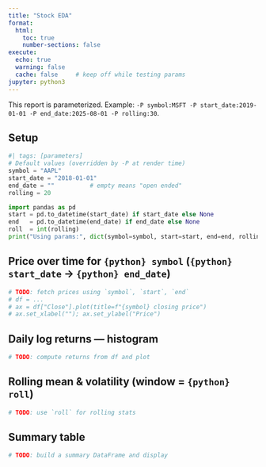 ```yaml
---
title: "Stock EDA"
format:
  html:
    toc: true
    number-sections: false
execute:
  echo: true
  warning: false
  cache: false     # keep off while testing params
jupyter: python3
---
```


::: callout-note
This report is parameterized. Example:
`-P symbol:MSFT -P start_date:2019-01-01 -P end_date:2025-08-01 -P rolling:30`.
:::

## Setup

```python
#| tags: [parameters]
# Default values (overridden by -P at render time)
symbol = "AAPL"
start_date = "2018-01-01"
end_date = ""          # empty means "open ended"
rolling = 20
```

```python
import pandas as pd
start = pd.to_datetime(start_date) if start_date else None
end   = pd.to_datetime(end_date) if end_date else None
roll  = int(rolling)
print("Using params:", dict(symbol=symbol, start=start, end=end, rolling=roll))
```

## Price over time for `{python} symbol` (`{python} start_date` → `{python} end_date`)

```python
# TODO: fetch prices using `symbol`, `start`, `end`
# df = ...
# ax = df["Close"].plot(title=f"{symbol} closing price")
# ax.set_xlabel(""); ax.set_ylabel("Price")
```

## Daily log returns — histogram

```python
# TODO: compute returns from df and plot
```

## Rolling mean & volatility (window = `{python} roll`)

```python
# TODO: use `roll` for rolling stats
```

## Summary table

```python
# TODO: build a summary DataFrame and display
```

